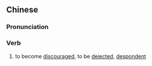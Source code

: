 {{also|气馁}}
==Chinese==
{{zh-forms|s=气馁}}

===Pronunciation===
{{zh-pron
|m=qìněi
|c=hei3 neoi5
|mn=qz,xm,zz:khì-lóe
|cat=v
}}

===Verb===
{{zh-verb}}

# to become [[discouraged]], to be [[dejected]], [[despondent]]
